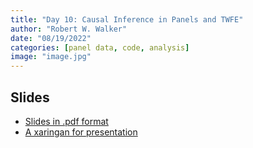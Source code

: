 ```yaml
---
title: "Day 10: Causal Inference in Panels and TWFE"
author: "Robert W. Walker"
date: "08/19/2022"
categories: [panel data, code, analysis]
image: "image.jpg"
---
```


## Slides

- [Slides in .pdf format](./slides/slidesDay10.pdf)
- [A xaringan for presentation](https://rww.science/xaringan/ESSSSDA22-Day10/)


